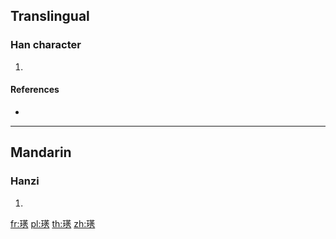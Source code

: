 {{character info/new}}
==Translingual==

===Han character===
{{Han char|rn=96|rad=玉|as=11|sn=15|four=|canj=MGTHS}}

# {{defn|Han|sort=玉11}}

====References====
* {{Han ref|kx=0741.270|dkj=21223|dj=1151.010|hdz=21134.060|uh=7493|ud=29843}}

----

==Mandarin==

===Hanzi===
{{cmn-hanzi|pin=[[xiù]] ([[xiu4]])|wg=<sup>4</sup>}}

# {{defn|lang=cmn|sort=玉11}}

[[fr:璓]]
[[pl:璓]]
[[th:璓]]
[[zh:璓]]